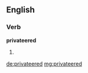 ==English==

===Verb===
'''privateered'''

# {{past of|[[privateer]]}}

[[de:privateered]]
[[mg:privateered]]